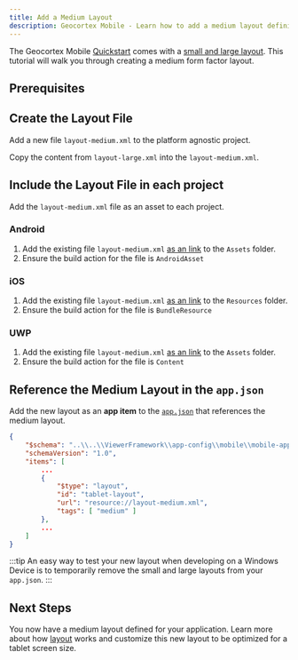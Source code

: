 ```yaml
---
title: Add a Medium Layout
description: Geocortex Mobile - Learn how to add a medium layout definition for tablets.
---
```



The Geocortex Mobile [Quickstart](sdk-getting-started.mdx) comes with a [small and large layout](configuration-layout.mdx#device-form-factors). This tutorial will walk you through creating a medium form factor layout.

## Prerequisites

<QuickstartPrereqsSnippet />

## Create the Layout File

Add a new file `layout-medium.xml` to the platform agnostic project.

Copy the content from `layout-large.xml` into the `layout-medium.xml`.

## Include the Layout File in each project

Add the `layout-medium.xml` file as an asset to each project.

### Android

1. Add the existing file `layout-medium.xml` [as an link](https://jeremybytes.blogspot.com/2019/07/linking-files-in-visual-studio.html) to the `Assets` folder.
2. Ensure the build action for the file is `AndroidAsset`

### iOS

1. Add the existing file `layout-medium.xml` [as an link](https://jeremybytes.blogspot.com/2019/07/linking-files-in-visual-studio.html) to the `Resources` folder.
2. Ensure the build action for the file is `BundleResource`

### UWP

1. Add the existing file `layout-medium.xml` [as an link](https://jeremybytes.blogspot.com/2019/07/linking-files-in-visual-studio.html) to the `Assets` folder.
2. Ensure the build action for the file is `Content`

## Reference the Medium Layout in the `app.json`

Add the new layout as an **app item** to the [`app.json`](sdk-edit-layout-app-config.mdx) that references the medium layout.

```json
{
    "$schema": "..\\..\\ViewerFramework\\app-config\\mobile\\mobile-app-config.schema.json",
    "schemaVersion": "1.0",
    "items": [
        ...
        {
            "$type": "layout",
            "id": "tablet-layout",
            "url": "resource://layout-medium.xml",
            "tags": [ "medium" ]
        },
        ...
    ]
}
```

:::tip
An easy way to test your new layout when developing on a Windows Device is to temporarily remove the small and large layouts from your `app.json`.
:::

## Next Steps

You now have a medium layout defined for your application. Learn more about how [layout](configuration-layout.mdx) works and customize this new layout to be optimized for a tablet screen size.
